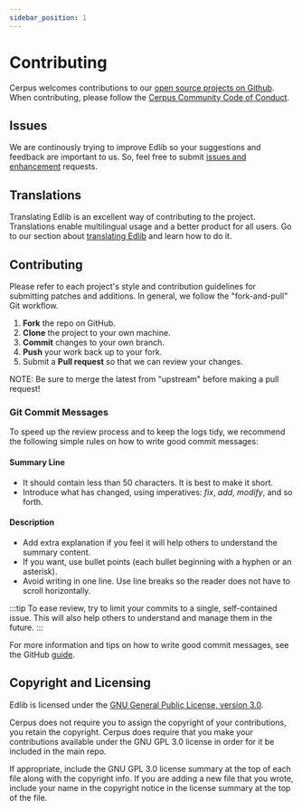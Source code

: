 ```yaml
---
sidebar_position: 1
---
```


# Contributing

Cerpus welcomes contributions to our [open source projects on Github](https://github.com/cerpus/Edlib). When contributing, please follow the [Cerpus Community Code of Conduct](https://github.com/cerpus/Edlib/blob/master/CODE_OF_CONDUCT.md).

## Issues

We are continously trying to improve Edlib so your suggestions and feedback are important to us. So, feel free to submit [issues and enhancement](https://github.com/cerpus/Edlib/issues) requests.

## Translations
Translating Edlib is an excellent way of contributing to the project. Translations enable multilingual usage and a better product for all users. Go to our section about [translating Edlib](./translation) and learn how to do it. 

## Contributing

Please refer to each project's style and contribution guidelines for submitting patches and additions. In general, we follow the "fork-and-pull" Git workflow.

 1. **Fork** the repo on GitHub.
 2. **Clone** the project to your own machine.
 3. **Commit** changes to your own branch.
 4. **Push** your work back up to your fork.
 5. Submit a **Pull request** so that we can review your changes.

NOTE: Be sure to merge the latest from "upstream" before making a pull request!

### Git Commit Messages

To speed up the review process and to keep the logs tidy, we recommend the following simple rules on how to write good commit messages:

#### Summary Line

- It should contain less than 50 characters. It is best to make it short.
- Introduce what has changed, using imperatives: *fix*, *add*, *modify*, and so forth.

#### Description

- Add extra explanation if you feel it will help others to understand the summary content.
- If you want, use bullet points (each bullet beginning with a hyphen or an asterisk).
- Avoid writing in one line. Use line breaks so the reader does not have to scroll horizontally.

:::tip
To ease review, try to limit your commits to a single, self-contained issue. This will also help others to understand and manage them in the future.
:::

For more information and tips on how to write good commit messages, see the GitHub [guide](https://github.com/erlang/otp/wiki/writing-good-commit-messages).

## Copyright and Licensing

Edlib is licensed under the [GNU General Public License, version 3.0](https://www.gnu.org/licenses/gpl-3.0-standalone.html).

Cerpus does not require you to assign the copyright of your contributions, you retain the copyright. Cerpus does require that you make your contributions available under the GNU GPL 3.0 license in order for it be included in the main repo.

If appropriate, include the GNU GPL 3.0 license summary at the top of each file along with the copyright info. If you are adding a new file that you wrote, include your name in the copyright notice in the license summary at the top of the file.
